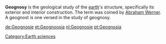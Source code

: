 {{unreferenced|date=June 2006}}
'''Geognosy''' is the geological study of the [[earth]]'s structure, specifically its exterior and interior construction. The term was coined by [[Abraham Werner]]. A geognost is one versed in the study of geognosy.

[[Category:Earth sciences]]

{{geology-stub}}

[[de:Geognosie]]
[[et:Geognoosia]]
[[nl:Geognosie]]
[[pt:Geognosia]]